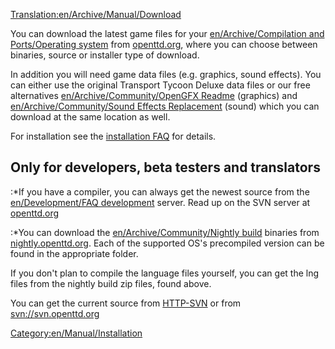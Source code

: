 [[Translation:en/Archive/Manual/Download]]
{{fr/Traduction|en/Archive/Manual/Download|0}}

{{en/Manual/Navigation}}
You can download the latest game files for your [[en/Archive/Compilation and Ports/Operating system]] from [http://www.openttd.org/download-stable openttd.org], where you can choose between binaries, source or installer type of download.

In addition you will need game data files (e.g. graphics, sound effects). You can either use the original Transport Tycoon Deluxe data files or our free alternatives [[en/Archive/Community/OpenGFX Readme]] (graphics) and [[en/Archive/Community/Sound Effects Replacement]] (sound) which you can download at the same location as well.

For installation see the [[en/Archive/Manual/Installation FAQ|installation FAQ]] for details.


== Only for developers, beta testers and translators ==
:*If you have a compiler, you can always get the newest source from the [[en/Development/FAQ development]] server. Read up on the SVN server at [http://www.openttd.org/development openttd.org]
:*You can download the [[en/Archive/Community/Nightly build]] binaries from [http://nightly.openttd.org/ nightly.openttd.org].  Each of the supported OS's precompiled version can be found in the appropriate folder.

If you don't plan to compile the language files yourself, you can get the lng files from the nightly build zip files, found above.

You can get the current source from [http://svn.openttd.org HTTP-SVN] or from svn://svn.openttd.org

[[Category:en/Manual/Installation]]